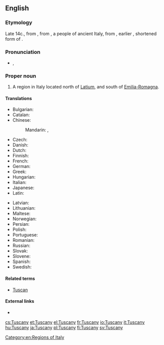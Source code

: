 ==English==

===Etymology===
Late 14c., from {{etyl|it|en}} {{m|it|Toscano}}, from {{etyl|LL.|en}} {{m|la|Tuscānus||belonging to the Tusci}}, a people of ancient Italy, from {{m|la|Tuscus}}, earlier {{m|la|*Truscus}}, shortened form of {{m|la|Etruscus||[[Etruscan]]}}.

===Pronunciation===
* {{enPR|tŭsʹkənē}}, {{IPA|/ˈtʌskəni/|lang=en}}

===Proper noun===
{{en-proper noun}}

# A region in Italy located north of [[Latium]], and south of [[Emilia-Romagna]].

====Translations====
{{trans-top|region in Italy}}
* Bulgarian: {{t|bg|Тоскана}}
* Catalan: {{t|ca|Toscana}}
* Chinese:
*: Mandarin: {{t|cmn|托斯卡納|sc=Hani}}, {{t|cmn|托斯卡纳|tr=Tuōsīkă'nà|sc=Hani}}
* Czech: {{t|cs|Toskánsko|n}}
* Danish: {{t|da|Toscana}}
* Dutch: {{t|nl|Toscane}}
* Finnish: {{t|fi|Toskana}}
* French: {{t+|fr|Toscane|f}}
* German: {{t+|de|Toskana|f}}
* Greek: {{t|el|Τοσκάνη|f}}
* Hungarian: {{t+|hu|Toszkána}}
* Italian: {{t+|it|Toscana|f}}
* Japanese: {{t|ja|トスカーナ|tr=Toskana}}
* Latin: {{t|la|Tuscana}}
{{trans-mid}}
* Latvian: {{t|lv| Toskāna|f}}
* Lithuanian: {{t|lt|Toskana|f}}
* Maltese: {{t|mt|Toskana}}
* Norwegian: {{t|no|Toscana}}
* Persian: {{t+|fa|توسکانی|tr=Tuskâni|sc=fa-Arab}}
* Polish: {{t+|pl|Toskania|f}}
* Portuguese: {{t+|pt|Toscana|f}}
* Romanian: {{t|ro|Toscana|f}}
* Russian: {{t|ru|Тоска́на|f}}
* Slovak: {{t|sk|Toskánsko|n}}
* Slovene: {{t+|sl|Toskana|f}}
* Spanish: {{t+|es|Toscana}}
* Swedish: {{t+|sv|Toscana}}
{{trans-bottom}}

====Related terms====
* [[Tuscan]]

====External links====
* {{pedialite}}

[[Category:en:Regions of Italy]]

[[cs:Tuscany]]
[[et:Tuscany]]
[[el:Tuscany]]
[[fr:Tuscany]]
[[io:Tuscany]]
[[it:Tuscany]]
[[hu:Tuscany]]
[[ja:Tuscany]]
[[pl:Tuscany]]
[[fi:Tuscany]]
[[sv:Tuscany]]